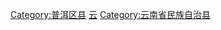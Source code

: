 [[Category:普洱区县|Category:普洱区县]]
[[Category:中国彝族自治县|云]]
[[Category:云南省民族自治县|Category:云南省民族自治县]]

{{catmore|景东彝族自治县|云南省景东彝族自治县}}